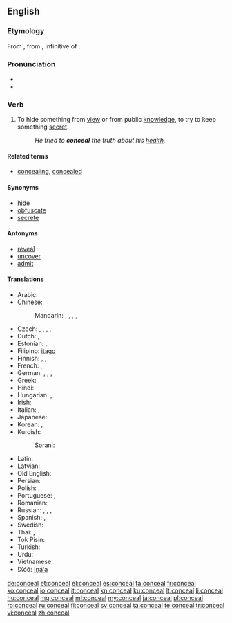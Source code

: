 ==English==

===Etymology===
From {{etyl|fro}} {{term|conceler||hide, disguise|lang=fro}}, from {{etyl|la}} {{term|concelare|concelāre|Lang=la}}, infinitive of {{term|concelo|concelō|carefully disguise|lang=la}}.

===Pronunciation===
* {{audio|en-us-conceal.ogg|Audio (US)}}
* {{rhymes|iːl}}

===Verb===
{{en-verb}}

# {{transitive}} To hide something from [[view]] or from public [[knowledge]], to try to keep something [[secret]].
#: ''He tried to '''conceal''' the truth about his [[health]].''

====Related terms====
* [[concealing]], [[concealed]]

====Synonyms====
* [[hide]]
* [[obfuscate]]
* [[secrete]]

====Antonyms====
* [[reveal]]
* [[uncover]]
* [[admit]]

====Translations====
{{trans-top|to hide something}}
* Arabic: {{t-|ar|أخفى|tr=ʾaxfā|sc=Arab}}
* Chinese:
*: Mandarin: {{t|cmn|隱瞞|sc=Hani}}, {{t|cmn|隐瞒|tr=yǐnmán|sc=Hani}}, {{t|cmn|隱藏|sc=Hani}}, {{t|cmn|隐藏|tr=yǐncáng|sc=Hani}}, {{t|cmn|藏|tr=cáng|sc=Hani}}
* Czech: {{t-|cs|skrýt}}, {{t-|cs|skrývat}}, {{t-|cs|ukrýt}}, {{t+|cs|schovat}}, {{t-|cs|zakrýt}}
* Dutch: {{t+|nl|verbergen}}, {{t+|nl|verstoppen}}
* Estonian: {{t-|et|varjama}}, {{t-|et|peitma}}
* Filipino: [[itago]]
* Finnish: {{t+|fi|kätkeä}}, {{t+|fi|salata}}, {{t+|fi|peittää}}
* French: {{t+|fr|dissimuler}}, {{t+|fr|cacher}}
* German: {{t|de|verbergen}}, {{t|de|verheimlichen}}, {{t|de|verschleiern}}, {{t|de|verschweigen}}
* Greek: {{t+|el|αποκρύπτω}}
* Hindi: {{t-|hi|छिपाना|tr=chipānā|sc=Deva}}
* Hungarian: {{t+|hu|titkol}}, {{t+|hu|eltitkol}}
* Irish: {{t-|ga|ceil}}
* Italian: {{t+|it|nascondere}}, {{t+|it|celare}}
* Japanese: {{t-|ja|隠す|tr=かくす, kakusu|sc=Jpan}}
* Korean: {{t+|ko|숨기다|tr=sumgida|sc=Hang}}, {{t+|ko|감추다|tr=gamchuda|sc=Hang}}
* Kurdish:
*: Sorani: {{t-|ku|شاردنه‌وه‌|tr=shArdinawa|sc=ku-Arab}}
{{trans-mid}}
* Latin: {{t-|la|occulo|alt=occulō}}
* Latvian: {{t|lv|slēpt}}
* Old English: {{t-|ang|miþan|alt=mīþan}}
* Persian: {{t+|fa|پنهان کردن|tr=panhân kardan|sc=fa-Arab}}
* Polish: {{t+|pl|ukrywać}}, {{t+|pl|chować}}
* Portuguese: {{t+|pt|esconder}}, {{t+|pt|omitir}}
* Romanian: {{t+|ro|ascunde}}
* Russian: {{t+|ru|скрывать|tr=skryvátʹ}} {{impf}}, {{t+|ru|скрыть|tr=skrýtʹ}} {{pf.}}, {{t+|ru|прятать|tr=prjátatʹ}} {{impf}}, {{t+|ru|спрятать|tr=sprjátatʹ}} {{pf.}}
* Spanish: {{t+|es|esconder}}, {{t+|es|ocultar}}
* Swedish: {{t+|sv|dölja}}
* Thai: {{t-|th|ปิดบัง|tr=bpìt bang|sc=Thai}}, {{t-|th|ปกปิด|tr=bpòk bpìt|sc=Thai}}
* Tok Pisin: {{t-|tpi|karamapim}}
* Turkish: {{t+|tr|gizlemek}}
* Urdu: {{t-|ur|چھپانا|tr=chipānā|sc=ur-Arab}}
* Vietnamese: {{t+|vi|giấu}}
* ǃXóõ: [[!n̥áʻa]]
{{trans-bottom}}

[[de:conceal]]
[[et:conceal]]
[[el:conceal]]
[[es:conceal]]
[[fa:conceal]]
[[fr:conceal]]
[[ko:conceal]]
[[io:conceal]]
[[it:conceal]]
[[kn:conceal]]
[[ku:conceal]]
[[lt:conceal]]
[[li:conceal]]
[[hu:conceal]]
[[mg:conceal]]
[[ml:conceal]]
[[my:conceal]]
[[ja:conceal]]
[[pl:conceal]]
[[ro:conceal]]
[[ru:conceal]]
[[fi:conceal]]
[[sv:conceal]]
[[ta:conceal]]
[[te:conceal]]
[[tr:conceal]]
[[vi:conceal]]
[[zh:conceal]]